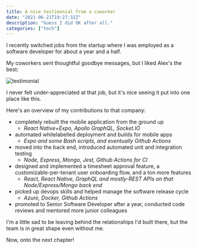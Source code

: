 ```yaml
---
title: A nice testimonial from a coworker
date: "2021-06-21T19:27:32Z"
description: "Guess I did OK after all."
categories: ["tech"]
---
```


I recently switched jobs from the startup where I was employed as a software developer for about a year and a half.

My coworkers sent thoughtful goodbye messages, but I liked Alex's the best:

![testimonial](./testimonial.jpg)

I never felt under-appreciated at that job, but it's nice seeing it put into one place like this.

Here's an overview of my contributions to that company:

- completely rebuilt the mobile application from the ground up
  - _React Native+Expo, Apollo GraphQL, Socket.IO_
- automated whitelabelled deployment and builds for mobile apps
  - _Expo and some Bash scripts, and eventually Github Actions_
- moved into the back end, introduced automated unit and integration testing
  - _Node, Express, Mongo, Jest, Github Actions for CI_
- designed and implemented a timesheet approval feature, a customizable-per-tenant user onboarding flow, and a ton more features
  - _React, React Native, GraphQL and mostly-REST APIs on that Node/Express/Mongo back end_
- picked up devops skills and helped manage the software release cycle
  - _Azure, Docker, Github Actions_
- promoted to Senior Software Developer after a year, conducted code reviews and mentored more junior colleagues

I'm a little sad to be leaving behind the relationships I'd built there, but the team is in great shape even without me.

Now, onto the next chapter!
